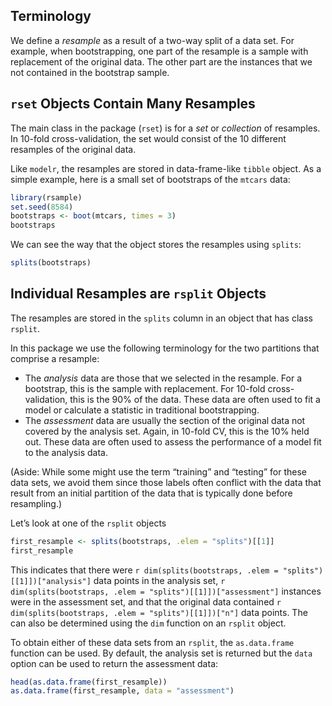 ## Terminology

We define a _resample_ as a result of a two-way split of a data set. For example, when bootstrapping, one part of the resample is a sample with replacement of the original data. The other part are the instances that we not contained in the bootstrap sample. 

## `rset` Objects Contain Many Resamples

The main class in the package (`rset`) is for a _set_ or _collection_ of resamples. In 10-fold cross-validation, the set would consist of the 10 different resamples of the original data. 

Like `modelr`, the resamples are stored in data-frame-like `tibble` object. As a simple example, here is a small set of bootstraps of the `mtcars` data:

```r
library(rsample)
set.seed(8584)
bootstraps <- boot(mtcars, times = 3)
bootstraps
```

We can see the way that the object stores the resamples using `splits`:

```r
splits(bootstraps)
```

## Individual Resamples are `rsplit` Objects

The resamples are stored in the `splits` column in an object that has class `rsplit`. 

In this package we use the following terminology for the two partitions that comprise a resample: 

 * The _analysis_ data are those that we selected in the resample. For a bootstrap, this is the sample with replacement. For 10-fold cross-validation, this is the 90% of the data. These data are often used to fit a model or calculate a statistic in traditional bootstrapping. 
 * The _assessment_ data are usually the section of the original data not covered by the analysis set. Again, in 10-fold CV, this is the 10% held out. These data are often used to assess the performance of a model fit to the analysis data. 

(Aside: While some might use the term "training" and "testing" for these data sets, we avoid them since those labels often conflict with the data that result from an initial partition of the data  that is typically done before resampling.)

Let's look at one of the `rsplit` objects
```r
first_resample <- splits(bootstraps, .elem = "splits")[[1]]
first_resample
```
This indicates that there were `r dim(splits(bootstraps, .elem = "splits")[[1]])["analysis"]` data points in the analysis set, `r dim(splits(bootstraps, .elem = "splits")[[1]])["assessment"]` instances were in the assessment set, and that the original data contained `r dim(splits(bootstraps, .elem = "splits")[[1]])["n"]` data points. The can also be determined using the `dim` function on an `rsplit` object. 

To obtain either of these data sets from an `rsplit`, the `as.data.frame` function can be used. By default, the analysis set is returned but the `data` option can be used to return the assessment data: 
```r
head(as.data.frame(first_resample))
as.data.frame(first_resample, data = "assessment")
```

